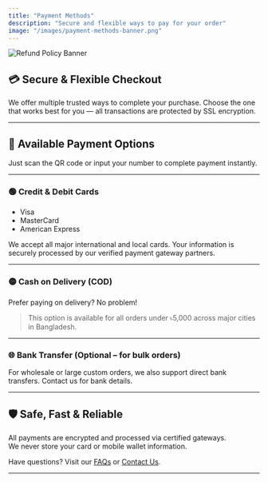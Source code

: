 ```yaml
---
title: "Payment Methods"
description: "Secure and flexible ways to pay for your order"
image: "/images/payment-methods-banner.png"
---
```


<div className="container-fluid px-0">
  <img
    src="https://t4.ftcdn.net/jpg/04/73/84/61/360_F_473846184_0k637f6855ZJqaulKqAmgJTEVGVibR1P.jpg"
    alt="Refund Policy Banner"
    width={1920}
    height={500}
    className="img-fluid rounded w-100 object-fit-cover"
    priority
  />
</div>

## 💳 Secure & Flexible Checkout

We offer multiple trusted ways to complete your purchase. Choose the one that works best for you — all transactions are protected by SSL encryption.

<hr />

## 🔐 Available Payment Options

Just scan the QR code or input your number to complete payment instantly.

<hr />

### 🟢 Credit & Debit Cards
<ul>
  <li>Visa</li>
  <li>MasterCard</li>
  <li>American Express</li>
</ul>

We accept all major international and local cards. Your information is securely processed by our verified payment gateway partners.

<hr />

### 🟡 Cash on Delivery (COD)

Prefer paying on delivery? No problem!  
<blockquote className="blockquote">
  This option is available for all orders under ৳5,000 across major cities in Bangladesh.
</blockquote>

<hr />

### 🌐 Bank Transfer (Optional – for bulk orders)

For wholesale or large custom orders, we also support direct bank transfers. Contact us for bank details.

<hr />

## 🛡️ Safe, Fast & Reliable

All payments are encrypted and processed via certified gateways.  
We never store your card or mobile wallet information.

Have questions? Visit our <a href="/faq" className="link-primary">FAQs</a> or <a href="/contact" className="link-primary">Contact Us</a>.

<hr />
